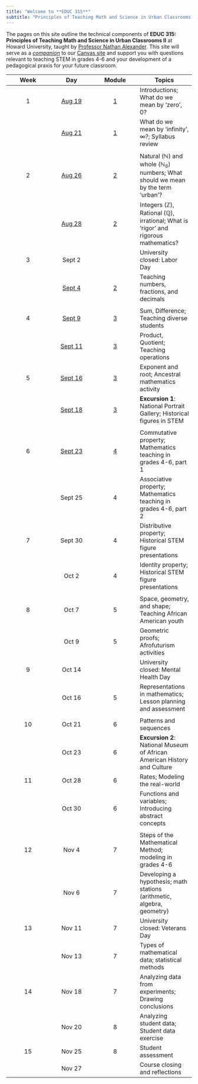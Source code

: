 ```yaml
---
title: "Welcome to **EDUC 315**"
subtitle: "Principles of Teaching Math and Science in Urban Classrooms II"
---
```


The pages on this site outline the technical components of **EDUC 315: Principles of Teaching Math and Science in Urban Classrooms II** at Howard University, taught by [Professor Nathan Alexander](https://professornaite.github.io){target="_blank"}. This site will serve as a <u>*companion*</u> to our [Canvas site](https://canvas.howard.edu/courses/53402){target="_blank"} and support you with questions relevant to teaching STEM in grades 4-6 and your development of a pedagogical praxis for your future classroom.

::: column-screen-inset-right
| Week |                            Day                            |                       Module                        | Topics                                                                                                  |
|:---------------:|:---------------:|:---------------:|---------------------|
|  1   |              [Aug 19](modules/module01.html)              |             [1](modules/module01.html)              | Introductions; What do we mean by ‘zero’, $0$?                                                          |
|      |              [Aug 21](modules/module01.html)              |             [1](modules/module01.html)              | What do we mean by ‘infinity’, $\infty$?; Syllabus review                                               |
|      |                                                           |                                                     |                                                                                                         |
|  2   |              [Aug 26](modules/module02.html)              |             [2](modules/module02.html)              | Natural ($\mathbb{N}$) and whole ($\mathbb{N_0}$) numbers; What should we mean by the term ‘urban’?     |
|      |              [Aug 28](modules/module02.html)              |             [2](modules/module02.html)              | Integers ($\mathbb{Z}$), Rational ($\mathbb{Q}$), irrational; What is ‘rigor’ and rigorous mathematics? |
|  3   |                          Sept 2                           |                                                     | University closed: Labor Day                                                                            |
|      |              [Sept 4](modules/module02.html)              |             [2](modules/module02.html)              | Teaching numbers, fractions, and decimals                                                               |
|      |                                                           |                                                     |                                                                                                         |
|  4   |    [Sept 9](modules/module03.html#sum-and-difference)     |    [3](modules/module03.html#sum-and-difference)    | Sum, Difference; Teaching diverse students                                                              |
|      |   [Sept 11](modules/module03.html#product-and-quotient)   |   [3](modules/module03.html#product-and-quotient)   | Product, Quotient; Teaching operations                                                                  |
|  5   |   [Sept 16](modules/module03.html#exponents-and-roots)    |   [3](modules/module03.html#exponents-and-roots)    | Exponent and root; Ancestral mathematics activity                                                       |
|      | [Sept 18](modules/module03.html#stem-figures-and-history) | [3](modules/module03.html#stem-figures-and-history) | **Excursion 1**: National Portrait Gallery; Historical figures in STEM                                  |
|      |                                                           |                                                     |                                                                                                         |
|  6   |                          [Sept 23](modules/module04.html)                          |                          [4](modules/module04.html)                          | Commutative property; Mathematics teaching in grades 4-6, part 1                                        |
|      |                          Sept 25                          |                          4                          | Associative property; Mathematics teaching in grades 4-6, part 2                                        |
|  7   |                          Sept 30                          |                          4                          | Distributive property; Historical STEM figure presentations                                             |
|      |                           Oct 2                           |                          4                          | Identity property; Historical STEM figure presentations                                                 |
|      |                                                           |                                                     |                                                                                                         |
|  8   |                           Oct 7                           |                          5                          | Space, geometry, and shape; Teaching African American youth                                             |
|      |                           Oct 9                           |                          5                          | Geometric proofs; Afrofuturism activities                                                               |
|  9   |                          Oct 14                           |                                                     | University closed: Mental Health Day                                                                    |
|      |                          Oct 16                           |                          5                          | Representations in mathematics; Lesson planning and assessment                                          |
|      |                                                           |                                                     |                                                                                                         |
|  10  |                          Oct 21                           |                          6                          | Patterns and sequences                                                                                  |
|      |                          Oct 23                           |                          6                          | **Excursion 2**: National Museum of African American History and Culture                                |
|  11  |                          Oct 28                           |                          6                          | Rates; Modeling the real-world                                                                          |
|      |                          Oct 30                           |                          6                          | Functions and variables; Introducing abstract concepts                                                  |
|      |                                                           |                                                     |                                                                                                         |
|  12  |                           Nov 4                           |                          7                          | Steps of the Mathematical Method; modeling in grades 4-6                                                |
|      |                           Nov 6                           |                          7                          | Developing a hypothesis; math stations (arithmetic, algebra, geometry)                                  |
|  13  |                          Nov 11                           |                          7                          | University closed: Veterans Day                                                                         |
|      |                          Nov 13                           |                          7                          | Types of mathematical data; statistical methods                                                         |
|  14  |                          Nov 18                           |                          7                          | Analyzing data from experiments; Drawing conclusions                                                    |
|      |                          Nov 20                           |                          8                          | Analyzing student data; Student data exercise                                                           |
|  15  |                          Nov 25                           |                          8                          | Student assessment                                                                                      |
|      |                          Nov 27                           |                                                     | Course closing and reflections                                                                          |
:::
